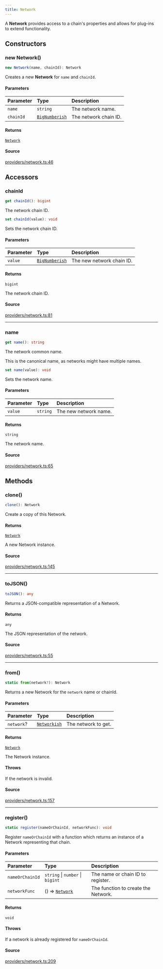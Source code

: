 ```yaml
---
title: Network
---
```


A **Network** provides access to a chain's properties and allows for plug-ins to extend functionality.

## Constructors

### new Network()

```ts
new Network(name, chainId): Network
```

Creates a new **Network** for `name` and `chainId`.

#### Parameters

| Parameter | Type | Description |
| :------ | :------ | :------ |
| `name` | `string` | The network name. |
| `chainId` | [`BigNumberish`](/content/type-aliases/BigNumberish) | The network chain ID. |

#### Returns

[`Network`](/content/classes/Network)

#### Source

[providers/network.ts:46](https://github.com/dominant-strategies/quais.js/blob/7ad0a969a30d30fc2cf79fa0dcda980927cb6fd5/src/providers/network.ts#L46)

## Accessors

### chainId

```ts
get chainId(): bigint
```

The network chain ID.

```ts
set chainId(value): void
```

Sets the network chain ID.

#### Parameters

| Parameter | Type | Description |
| :------ | :------ | :------ |
| `value` | [`BigNumberish`](/content/type-aliases/BigNumberish) | The new network chain ID. |

#### Returns

`bigint`

The network chain ID.

#### Source

[providers/network.ts:81](https://github.com/dominant-strategies/quais.js/blob/7ad0a969a30d30fc2cf79fa0dcda980927cb6fd5/src/providers/network.ts#L81)

***

### name

```ts
get name(): string
```

The network common name.

This is the canonical name, as networks might have multiple names.

```ts
set name(value): void
```

Sets the network name.

#### Parameters

| Parameter | Type | Description |
| :------ | :------ | :------ |
| `value` | `string` | The new network name. |

#### Returns

`string`

The network name.

#### Source

[providers/network.ts:65](https://github.com/dominant-strategies/quais.js/blob/7ad0a969a30d30fc2cf79fa0dcda980927cb6fd5/src/providers/network.ts#L65)

## Methods

### clone()

```ts
clone(): Network
```

Create a copy of this Network.

#### Returns

[`Network`](/content/classes/Network)

A new Network instance.

#### Source

[providers/network.ts:145](https://github.com/dominant-strategies/quais.js/blob/7ad0a969a30d30fc2cf79fa0dcda980927cb6fd5/src/providers/network.ts#L145)

***

### toJSON()

```ts
toJSON(): any
```

Returns a JSON-compatible representation of a Network.

#### Returns

`any`

The JSON representation of the network.

#### Source

[providers/network.ts:55](https://github.com/dominant-strategies/quais.js/blob/7ad0a969a30d30fc2cf79fa0dcda980927cb6fd5/src/providers/network.ts#L55)

***

### from()

```ts
static from(network?): Network
```

Returns a new Network for the `network` name or chainId.

#### Parameters

| Parameter | Type | Description |
| :------ | :------ | :------ |
| `network`? | [`Networkish`](/content/type-aliases/Networkish) | The network to get. |

#### Returns

[`Network`](/content/classes/Network)

The Network instance.

#### Throws

If the network is invalid.

#### Source

[providers/network.ts:157](https://github.com/dominant-strategies/quais.js/blob/7ad0a969a30d30fc2cf79fa0dcda980927cb6fd5/src/providers/network.ts#L157)

***

### register()

```ts
static register(nameOrChainId, networkFunc): void
```

Register `nameOrChainId` with a function which returns an instance of a Network representing that chain.

#### Parameters

| Parameter | Type | Description |
| :------ | :------ | :------ |
| `nameOrChainId` | `string` \| `number` \| `bigint` | The name or chain ID to register. |
| `networkFunc` | () => [`Network`](/content/classes/Network) | The function to create the Network. |

#### Returns

`void`

#### Throws

If a network is already registered for `nameOrChainId`.

#### Source

[providers/network.ts:209](https://github.com/dominant-strategies/quais.js/blob/7ad0a969a30d30fc2cf79fa0dcda980927cb6fd5/src/providers/network.ts#L209)

